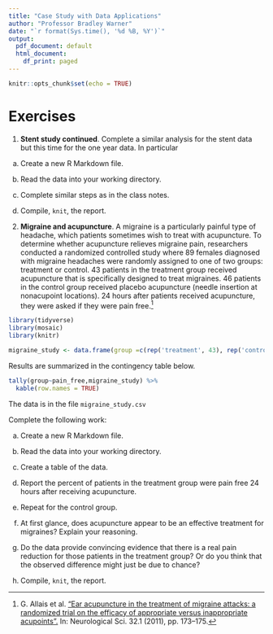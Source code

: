 ```yaml
---
title: "Case Study with Data Applications"
author: "Professor Bradley Warner"
date: "`r format(Sys.time(), '%d %B, %Y')`"
output:
  pdf_document: default
  html_document:
    df_print: paged
---
```


```r
knitr::opts_chunk$set(echo = TRUE)
```

\newcommand{\E}{\mbox{E}}
\newcommand{\Var}{\mbox{Var}}
\newcommand{\Cov}{\mbox{Cov}}
\newcommand{\Prob}{\mbox{P}}
\newcommand*\diff{\mathop{}\!\mathrm{d}}

# Exercises

1. **Stent study continued**. Complete a similar analysis for the stent data but this time for the one year data. In particular

  a) Create a new R Markdown file.


  b) Read the data into your working directory.


  c) Complete similar steps as in the class notes.


  d) Compile, `knit`, the report.


2. **Migraine and acupuncture**.  A migraine is a particularly painful type of headache, which patients sometimes wish to treat with acupuncture. To determine whether acupuncture relieves migraine pain, researchers conducted a randomized controlled study where 89 females diagnosed with migraine headaches were randomly assigned to one of two groups: treatment or control. 43 patients in the treatment group received acupuncture that is specifically designed to treat migraines. 46 patients in the control group received placebo acupuncture (needle insertion at nonacupoint locations). 24 hours after patients received acupuncture, they were asked if they were pain free.^[G. Allais et al. [“Ear acupuncture in the treatment of migraine attacks:  a randomized trial on the efficacy of appropriate versus inappropriate acupoints”.](http://www.ncbi.nlm.nih.gov/pubmed/21533739) In: Neurological Sci. 32.1 (2011), pp. 173–175.]





```r
library(tidyverse)
library(mosaic)
library(knitr)
```


```r
migraine_study <- data.frame(group =c(rep('treatment', 43), rep('control', 46)), pain_free = c(rep(c('yes', 'no'), c(10, 33)), rep(c('yes', 'no'), c(2, 44))))
```


Results are summarized in the contingency table below.

```r
tally(group~pain_free,migraine_study) %>%
  kable(row.names = TRUE)
```

The data is in the file `migraine_study.csv`

Complete the following work:

  a) Create a new R Markdown file.


  b) Read the data into your working directory.


  c) Create a table of the data.
  
  d) Report the percent of patients in the treatment group were pain free 24 hours after receiving acupuncture. 
  
  e) Repeat for the control group.
  
  f) At first glance, does acupuncture appear to be an effective treatment for migraines? Explain your reasoning.
  
  g) Do the data provide convincing evidence that there is a real pain reduction for those patients in the treatment group? Or do you think that the observed difference might just be due to chance?

  h) Compile, `knit`, the report.






